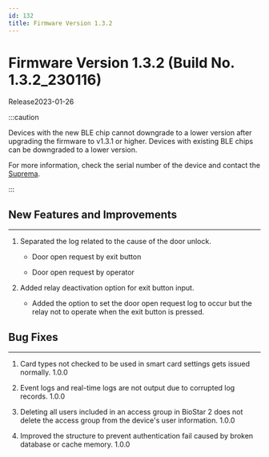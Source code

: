 ```yaml
---
id: 132
title: Firmware Version 1.3.2
---
```


# Firmware Version 1.3.2 (Build No. 1.3.2_230116)

Release<Separator/>2023-01-26

:::caution

Devices with the new BLE chip cannot downgrade to a lower version after upgrading the firmware to v1.3.1 or higher. Devices with existing BLE chips can be downgraded to a lower version.

For more information, check the serial number of the device and contact the [Suprema](https://supremainc.com).

:::

## New Features and Improvements

---

1. Separated the log related to the cause of the door unlock.

    - Door open request by exit button

    - Door open request by operator

1. Added relay deactivation option for exit button input.

    - Added the option to set the door open request log to occur but the relay not to operate when the exit button is pressed.

## Bug Fixes

---

<BugLists>

1. Card types not checked to be used in smart card settings gets issued normally. <Badge>1.0.0</Badge>

1. Event logs and real-time logs are not output due to corrupted log records. <Badge>1.0.0</Badge>

1. Deleting all users included in an access group in BioStar 2 does not delete the access group from the device's user information. <Badge>1.0.0</Badge>

1. Improved the structure to prevent authentication fail caused by broken database or cache memory. <Badge>1.0.0</Badge>

</BugLists>